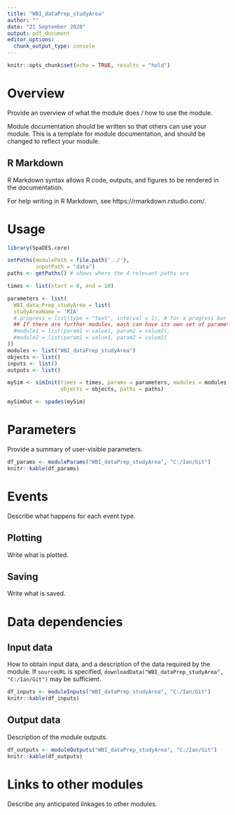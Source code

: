 ```yaml
---
title: "WBI_dataPrep_studyArea"
author: ""
date: "21 September 2020"
output: pdf_document
editor_options:
  chunk_output_type: console
---
```


```r
knitr::opts_chunk$set(echo = TRUE, results = "hold")
```

# Overview

Provide an overview of what the module does / how to use the module.

Module documentation should be written so that others can use your module.
This is a template for module documentation, and should be changed to reflect your module.

## R Markdown

R Markdown syntax allows R code, outputs, and figures to be rendered in the documentation.

For help writing in R Markdown, see https://rmarkdown.rstudio.com/.

# Usage

```r
library(SpaDES.core)

setPaths(modulePath = file.path('../'),
         inputPath = "data")
paths <- getPaths() # shows where the 4 relevant paths are

times <- list(start = 0, end = 10)

parameters <- list(
  WBI_data_Prep_studyArea = list(
  studyAreaName = 'RIA'
  #.progress = list(type = "text", interval = 1), # for a progress bar
  ## If there are further modules, each can have its own set of parameters:
  #module1 = list(param1 = value1, param2 = value2),
  #module2 = list(param1 = value1, param2 = value2)
))
modules <- list("WBI_dataPrep_studyArea")
objects <- list()
inputs <- list()
outputs <- list()

mySim <- simInit(times = times, params = parameters, modules = modules,
                 objects = objects, paths = paths)

mySimOut <- spades(mySim)
```

# Parameters

Provide a summary of user-visible parameters.

```r
df_params <- moduleParams("WBI_dataPrep_studyArea", "C:/Ian/Git")
knitr::kable(df_params)
```

# Events

Describe what happens for each event type.

## Plotting

Write what is plotted.

## Saving

Write what is saved.

# Data dependencies

## Input data

How to obtain input data, and a description of the data required by the module.
If `sourceURL` is specified, `downloadData("WBI_dataPrep_studyArea", "C:/Ian/Git")` may be sufficient.

```r
df_inputs <- moduleInputs("WBI_dataPrep_studyArea", "C:/Ian/Git")
knitr::kable(df_inputs)
```

## Output data

Description of the module outputs.

```r
df_outputs <- moduleOutputs("WBI_dataPrep_studyArea", "C:/Ian/Git")
knitr::kable(df_outputs)
```

# Links to other modules

Describe any anticipated linkages to other modules.
